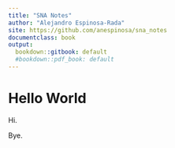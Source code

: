 ```yaml
---
title: "SNA Notes"
author: "Alejandro Espinosa-Rada"
site: https://github.com/anespinosa/sna_notes
documentclass: book
output:
  bookdown::gitbook: default
  #bookdown::pdf_book: default
---
```


# Hello World

Hi.

Bye.

<!-- If you need PDF output, uncomment bookdown::pdf_book above in YAML. You will need a LaTeX installation, e.g., https://yihui.name/tinytex/ -->
